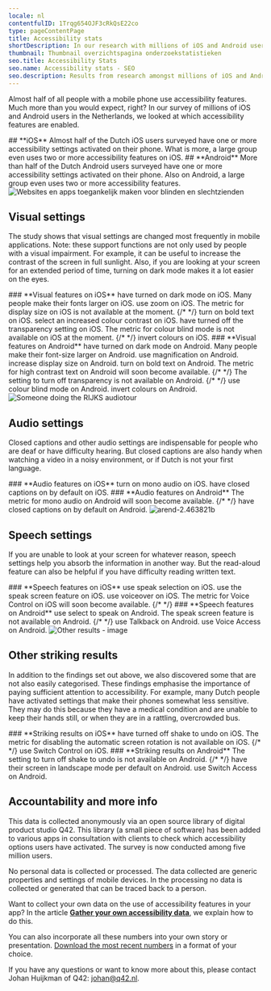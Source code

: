 ```yaml
---
locale: nl
contentfulID: 1Trqg654OJF3cRkQsE22co
type: pageContentPage
title: Accessibility stats
shortDescription: In our research with millions of iOS and Android users, we looked at which accessibility features are actually turned on.
thumbnail: Thumbnail overzichtspagina onderzoekstatistieken
seo.title: Accessibility Stats
seo.name: Accessibility stats - SEO
seo.description: Results from research amongst millions of iOS and Android users that looked at which accessibility features are actually turned on.
---
```


Almost half of all people with a mobile phone use accessibility features. Much more than you would expect, right? In our survey of millions of iOS and Android users in the Netherlands, we looked at which accessibility features are enabled.

<TwoColumnBlock>
  <LeftColumn>
    <ColumnRow>
      <TextBlock showBackgroundColor={false}>
        ## **iOS** 
      </TextBlock>
    </ColumnRow>
    <ColumnRow>
      <PercentageBlock
        metrics={[
          { title: 'At least one feature on iOS', number: 45, isPercentage: true },
        ]}>
        Almost half of the Dutch iOS users surveyed have one or more accessibility settings activated on their phone.
      </PercentageBlock>
    </ColumnRow>
    <ColumnRow>
      <PercentageBlock
        metrics={[
          { title: 'At least one feature on iOS', number: 15, isPercentage: true }
        ]}>
        What is more, a large group even uses two or more accessibility features on iOS.
      </PercentageBlock>
    </ColumnRow>
  </LeftColumn>
  <RightColumn>
    <ColumnRow>
      <TextBlock showBackgroundColor={false}>
        ## **Android** 
      </TextBlock>
    </ColumnRow>
    <ColumnRow>
      <PercentageBlock
        metrics={[
          { title: 'At least 1 feature on Android', key: 'android-accessibility_features-1+', isPercentage: true }
        ]}>
        More than half of the Dutch Android users surveyed have one or more accessibility settings activated on their phone.
      </PercentageBlock>
    </ColumnRow>
    <ColumnRow>
      <PercentageBlock
        metrics={[
          { title: 'At least two features on Android', key: 'android-accessibility_features-2+', isPercentage: true }
        ]}>
        Also on Android, a large group even uses two or more accessibility features.
      </PercentageBlock>
    </ColumnRow>
  </RightColumn>
</TwoColumnBlock>

<Image src="/img/light/Websites-en-apps-toegankelijk-maken-voor-blinden-en-slechtzienden.c6c8901.png" alt="Websites en apps toegankelijk maken voor blinden en slechtzienden"/>

## Visual settings

The study shows that visual settings are changed most frequently in mobile applications. Note: these support functions are not only used by people with a visual impairment. For example, it can be useful to increase the contrast of the screen in full sunlight. Also, if you are looking at your screen for an extended period of time, turning on dark mode makes it a lot easier on the eyes.

<TwoColumnBlock>
  <LeftColumn>
    <ColumnRow>
      <TextBlock showBackgroundColor={false}>
        ### **Visual features on iOS** 
      </TextBlock>
    </ColumnRow>
    <ColumnRow>
      <PercentageBlock
        metrics={[
          { title: 'Dark mode', key: 'ios-preference_ui_style-dark', isPercentage: true }
        ]}
        linkLabel="More about dark mode"
        linkUrl="https://appt.org/en/stats/dark-mode">
        have turned on dark mode on iOS.
      </PercentageBlock>
    </ColumnRow>
    <ColumnRow>
      <PercentageBlock
        metrics={[
          { title: 'Font-size smaller', key: 'ios-custom_content_size-smaller', isPercentage: true },
          { title: 'Font-size normal', key: 'ios-custom_content_size-default', isPercentage: true },
          { title: 'Font-size larger', key: 'ios-custom_content_size-larger', isPercentage: true },
        ]}
        linkLabel="More about font size"
        linkUrl="https://appt.org/en/stats/font-size">
        Many people make their fonts larger on iOS.
      </PercentageBlock>
    </ColumnRow>
    <ColumnRow>
      <PercentageBlock
        metrics={[
          { title: 'Zoom', key: 'ios-screen_zoomed-true', isPercentage: true }
        ]}
        linkLabel="More about zoom"
        linkUrl="https://appt.org/en/stats/zoom">
        use zoom on iOS.
      </PercentageBlock>
    </ColumnRow>
    <ColumnRow>
      <TextBlock showBackgroundColor={true}>
        The metric for display size on iOS is not available at the moment. 
        {/* <Link url="/en/stats/display-size" title="More about display size" pageTitle="Display size" shortDescription="More about display size"/> */}
      </TextBlock>
    </ColumnRow>
    <ColumnRow>
      <PercentageBlock
        metrics={[
          { title: 'Bold text', key: 'ios-accessibility_is_bold_text_enabled-true', isPercentage: true }
        ]}
        linkLabel="More about bold text"
        linkUrl="https://appt.org/en/stats/bold-text">
        turn on bold text on iOS.
      </PercentageBlock>
    </ColumnRow>
    <ColumnRow>
      <PercentageBlock
        metrics={[
          { title: 'Colour contrast', key: 'ios-accessibility_is_darker_system_colors_enabled-true', isPercentage: true }
        ]}
        linkLabel="More about colour contrast"
        linkUrl="https://appt.org/en/stats/colour-contrast">
        select an increased colour contrast on iOS.
      </PercentageBlock>
    </ColumnRow>
    <ColumnRow>
      <PercentageBlock
        metrics={[
          { title: 'iOS - transparency metric', key: 'ios-accessibility_is_reduce_transparency_enabled-true', isPercentage: true }
        ]}
        linkLabel="More about transparency"
        linkUrl="https://appt.org/en/stats/transparency">
        have turned off the transparency setting on iOS.
      </PercentageBlock>
    </ColumnRow>
    <ColumnRow>
      <TextBlock showBackgroundColor={true}>
        The metric for colour blind mode is not available on iOS at the moment. 
        {/* <Link url="/en/stats/colour-blind-mode" title="More about colour blind mode" pageTitle="Colour blind mode" shortDescription="More about colour blind mode"/> */}
      </TextBlock>
    </ColumnRow>
    <ColumnRow>
      <PercentageBlock
        metrics={[
          { title: 'iOS - invert colours metric', key: 'ios-accessibility_is_invert_colors_enabled-true', isPercentage: true }
        ]}
        linkLabel="More about invert colours"
        linkUrl="https://appt.org/en/stats/invert-colours">
        invert colours on iOS.
      </PercentageBlock>
    </ColumnRow>
  </LeftColumn>
  <RightColumn>
    <ColumnRow>
      <TextBlock showBackgroundColor={false}>
        ### **Visual features on Android** 
      </TextBlock>
    </ColumnRow>
    <ColumnRow>
      <PercentageBlock
        metrics={[
          { title: 'Dark mode', key: 'android-preference_is_nightmode_enabled-true', isPercentage: true }
        ]}
        linkLabel="More about dark mode"
        linkUrl="https://appt.org/en/stats/dark-mode">
        have turned on dark mode on Android.
      </PercentageBlock>
    </ColumnRow>
    <ColumnRow>
      <PercentageBlock
        metrics={[
          { title: 'Font-size normal', key: 'android-default_screen_font_scale-true', isPercentage: true },
          { title: 'Font-size larger', key: 'android-screen_font_scale_default_comparison-bigger', isPercentage: true },
          { title: 'Font-size smaller', key: 'android-screen_font_scale_default_comparison-smaller', isPercentage: true },
        ]}
        linkLabel="More about font size"
        linkUrl="https://appt.org/en/stats/font-size">
        Many people make their font-size larger on Android.
      </PercentageBlock>
    </ColumnRow>
    <ColumnRow>
      <PercentageBlock
        metrics={[
          { title: 'Magnification', key: 'android-accessibility_is_magnification_enabled-true', isPercentage: true }
        ]}
        linkLabel="More about zoom"
        linkUrl="https://appt.org/en/stats/zoom">
        use magnification on Android.
      </PercentageBlock>
    </ColumnRow>
    <ColumnRow>
      <PercentageBlock
        metrics={[
          { title: 'Bigger display size', key: 'android-screen_display_scale_default_comparison-bigger', isPercentage: true }
        ]}
        linkLabel="More about display size"
        linkUrl="https://appt.org/en/stats/display-size">
        increase display size on Android.
      </PercentageBlock>
    </ColumnRow>
    <ColumnRow>
      <PercentageBlock
        metrics={[
          { title: 'Bold text', key: 'android-preference_font_weight_adjustment-300', isPercentage: true }
        ]}
        linkLabel="More about bold text"
        linkUrl="https://appt.org/en/stats/bold-text">
        turn on bold text on Android.
      </PercentageBlock>
    </ColumnRow>
    <ColumnRow>
      <TextBlock showBackgroundColor={true}>
        The metric for high contrast text on Android will soon become available. 
        {/* <Link url="/en/stats/colour-contrast" title="More about colour contrast" pageTitle="Colour contrast" shortDescription="More about colour contrast"/> */}
      </TextBlock>
    </ColumnRow>
    <ColumnRow>
      <TextBlock showBackgroundColor={true}>
        The setting to turn off transparency is not available on Android. 
        {/* <Link url="/en/stats/transparency" title="More about transparency" pageTitle="Transparency" shortDescription="More about the transparency setting"/> */}
      </TextBlock>
    </ColumnRow>
    <ColumnRow>
      <PercentageBlock
        metrics={[
          { title: 'Colour blind mode', key: 'android-accessibility_is_color_blind_mode_enabled-true', isPercentage: true }
        ]}
        linkLabel="More about colour blind mode"
        linkUrl="https://appt.org/en/stats/colour-blind-mode">
        use colour blind mode on Android.
      </PercentageBlock>
    </ColumnRow>
    <ColumnRow>
      <PercentageBlock
        metrics={[
          { title: 'Android - invert colours metric', key: 'android-accessibility_is_color_inversion_enabled-true', isPercentage: true }
        ]}
        linkLabel="More about invert colours"
        linkUrl="https://appt.org/en/stats/invert-colours">
        invert colours on Android.
      </PercentageBlock>
    </ColumnRow>
  </RightColumn>
</TwoColumnBlock>

<Image src="/img/light/rijks-tour2.6d50992.jpg" alt="Someone doing the RIJKS audiotour"/>

## Audio settings

Closed captions and other audio settings are indispensable for people who are deaf or have difficulty hearing. But closed captions are also handy when watching a video in a noisy environment, or if Dutch is not your first language.

<TwoColumnBlock>
  <LeftColumn>
    <ColumnRow>
      <TextBlock showBackgroundColor={false}>
        ### **Audio features on iOS** 
      </TextBlock>
    </ColumnRow>
    <ColumnRow>
      <PercentageBlock
        metrics={[
          { title: 'iOS - mono audio metric', key: 'ios-accessibility_is_mono_audio_enabled-true', isPercentage: true }
        ]}
        linkLabel="More about mono audio"
        linkUrl="https://appt.org/en/stats/mono-audio">
        turn on mono audio on iOS.
      </PercentageBlock>
    </ColumnRow>
    <ColumnRow>
      <PercentageBlock
        metrics={[
          { title: 'iOS - closed captions metric', key: 'ios-accessibility_is_closed_captioning_enabled-true', isPercentage: true }
        ]}
        linkLabel="More about closed captions"
        linkUrl="https://appt.org/en/stats/closed-captions">
        have closed captions on by default on iOS.
      </PercentageBlock>
    </ColumnRow>
  </LeftColumn>
  <RightColumn>
    <ColumnRow>
      <TextBlock showBackgroundColor={false}>
        ### **Audio features on Android** 
      </TextBlock>
    </ColumnRow>
    <ColumnRow>
      <TextBlock showBackgroundColor={true}>
        The metric for mono audio on Android will soon become available. 
        {/* <Link url="/en/stats/mono-audio" title="More about mono audio" pageTitle="Mono audio" shortDescription="More about mono audio"/> */}
      </TextBlock>
    </ColumnRow>
    <ColumnRow>
      <PercentageBlock
        metrics={[
          { title: 'Live captions', key: 'android-accessibility_is_closed_captioning_enabled-true', isPercentage: true }
        ]}
        linkLabel="More about closed captions"
        linkUrl="https://appt.org/en/stats/closed-captions">
        have closed captions on by default on Android.
      </PercentageBlock>
    </ColumnRow>
  </RightColumn>
</TwoColumnBlock>

<Image src="/img/light/arend-2.463821b.jpg" alt="arend-2.463821b"/>

## Speech settings

If you are unable to look at your screen for whatever reason, speech settings help you absorb the information in another way. But the read-aloud feature can also be helpful if you have difficulty reading written text.

<TwoColumnBlock>
  <LeftColumn>
    <ColumnRow>
      <TextBlock showBackgroundColor={false}>
        ### **Speech features on iOS** 
      </TextBlock>
    </ColumnRow>
    <ColumnRow>
      <PercentageBlock
        metrics={[
          { title: 'iOS - speak selection metric', key: 'ios-accessibility_is_speak_selection_enabled-true', isPercentage: true }
        ]}
        linkLabel="More about speak selection"
        linkUrl="https://appt.org/en/stats/speak-selection">
        use speak selection on iOS.
      </PercentageBlock>
    </ColumnRow>
    <ColumnRow>
      <PercentageBlock
        metrics={[
          { title: 'iOS - speak screen metric', key: 'ios-accessibility_is_speak_screen_enabled-true', isPercentage: true }
        ]}
        linkLabel="More about speak screen"
        linkUrl="https://appt.org/en/stats/speak-screen">
        use the speak screen feature on iOS.
      </PercentageBlock>
    </ColumnRow>
    <ColumnRow>
      <PercentageBlock
        metrics={[
          { title: 'iOS - voiceover metric', key: 'ios-accessibility_is_voice_over_running-true', isPercentage: true }
        ]}
        linkLabel="More about the screen reader"
        linkUrl="https://appt.org/en/stats/screen-reader">
        use voiceover on iOS.
      </PercentageBlock>
    </ColumnRow>
    <ColumnRow>
      <TextBlock showBackgroundColor={true}>
        The metric for Voice Control on iOS will soon become available. 
        {/* <Link url="/en/stats/voice-control" title="More about voice control" pageTitle="Voice control" shortDescription="This article provides in-depth information about voice control on Android and iOS."/> */}
      </TextBlock>
    </ColumnRow>
  </LeftColumn>
  <RightColumn>
    <ColumnRow>
      <TextBlock showBackgroundColor={false}>
        ### **Speech features on Android** 
      </TextBlock>
    </ColumnRow>
    <ColumnRow>
      <PercentageBlock
        metrics={[
          { title: 'Android - select to speak', key: 'android-accessibility_is_select_to_speak_enabled-true', isPercentage: true }
        ]}
        linkLabel="More about speak selection"
        linkUrl="https://appt.org/en/stats/speak-selection">
        use select to speak on Android.
      </PercentageBlock>
    </ColumnRow>
    <ColumnRow>
      <TextBlock showBackgroundColor={true}>
        The speak screen feature is not available on Android. 
        {/* <Link url="/en/stats/speak-screen" title="More about speak screen" pageTitle="Speak screen" shortDescription="More about speak screen"/> */}
      </TextBlock>
    </ColumnRow>
    <ColumnRow>
      <PercentageBlock
        metrics={[
          { title: 'Android - talkback metric', key: 'android-accessibility_is_talk_back_enabled-true', isPercentage: true }
        ]}
        linkLabel="More about the screen reader"
        linkUrl="https://appt.org/en/stats/screen-reader">
        use Talkback on Android.
      </PercentageBlock>
    </ColumnRow>
    <ColumnRow>
      <PercentageBlock
        metrics={[
          { title: 'Android - voice access metric', key: 'android-accessibility_is_voice_access_enabled-true', isPercentage: true }
        ]}
        linkLabel="More about voice control"
        linkUrl="https://appt.org/en/stats/voice-control">
        use Voice Access on Android.
      </PercentageBlock>
    </ColumnRow>
  </RightColumn>
</TwoColumnBlock>

<Image src="/img/light/old-person-phone.aba87b4.jpg" alt="Other results - image"/>

## **Other striking results**

In addition to the findings set out above, we also discovered some that are not also easily categorised. These findings emphasise the importance of paying sufficient attention to accessibility. For example, many Dutch people have activated settings that make their phones somewhat less sensitive. They may do this because they have a medical condition and are unable to keep their hands still, or when they are in a rattling, overcrowded bus.

<TwoColumnBlock>
  <LeftColumn>
    <ColumnRow>
      <TextBlock showBackgroundColor={false}>
        ### **Striking results on iOS** 
      </TextBlock>
    </ColumnRow>
    <ColumnRow>
      <PercentageBlock
        metrics={[
          { title: 'Shake to undo off', key: 'ios-accessibility_is_shake_to_undo_enabled-false', isPercentage: true }
        ]}
        linkLabel="More about shake to undo"
        linkUrl="https://appt.org/en/stats/shake-to-undo">
        have turned off shake to undo on iOS. 
      </PercentageBlock>
    </ColumnRow>
    <ColumnRow>
      <TextBlock showBackgroundColor={true}>
        The metric for disabling the automatic screen rotation is not available on iOS. 
        {/* <Link url="/en/stats/screen-orientation-landscape" title="More about screen orientation landscape" pageTitle="Screen orientation landscape" shortDescription="Screen orientation landscape"/> */}
      </TextBlock>
    </ColumnRow>
    <ColumnRow>
      <PercentageBlock
        metrics={[
          { title: 'Switch Control', key: 'ios-accessibility_is_switch_control_running-true', isPercentage: true }
        ]}
        linkLabel="More about switch control"
        linkUrl="https://appt.org/en/stats/switch-control">
        use Switch Control on iOS.
      </PercentageBlock>
    </ColumnRow>
  </LeftColumn>
  <RightColumn>
    <ColumnRow>
      <TextBlock showBackgroundColor={false}>
        ### **Striking results on Android** 
      </TextBlock>
    </ColumnRow>
    <ColumnRow>
      <TextBlock showBackgroundColor={true}>
        The setting to turn off shake to undo is not available on Android. 
        {/* <Link url="/en/stats/shake-to-undo" title="More about shake to undo" pageTitle="Shake to undo" shortDescription="More about shake to undo "/> */}
      </TextBlock>
    </ColumnRow>
    <ColumnRow>
      <PercentageBlock
        metrics={[
          { title: 'Screen orientation landscape', key: 'android-screen_orientation-landscape', isPercentage: true }
        ]}
        linkLabel="More about screen orientation landscape"
        linkUrl="https://appt.org/en/stats/screen-orientation-landscape">
        have their screen in landscape mode per default on Android.
      </PercentageBlock>
    </ColumnRow>
    <ColumnRow>
      <PercentageBlock
        metrics={[
          { title: 'Switch Access', key: 'android-accessibility_is_switch_access_enabled-true', isPercentage: true }
        ]}
        linkLabel="More about switch control"
        linkUrl="https://appt.org/en/stats/switch-control">
        use Switch Access on Android.
      </PercentageBlock>
    </ColumnRow>
  </RightColumn>
</TwoColumnBlock>

## Accountability and more info

This data is collected anonymously via an open source library of digital product studio Q42. This library (a small piece of software) has been added to various apps in consultation with clients to check which accessibility options users have activated. The survey is now conducted among five million users.

No personal data is collected or processed. The data collected are generic properties and settings of mobile devices. In the processing no data is collected or generated that can be traced back to a person.

Want to collect your own data on the use of accessibility features in your app? In the article [**Gather your own accessibility data**](https://appt.org/en/articles/gather-your-own-accessibility-data), we explain how to do this. 

You can also incorporate all these numbers into your own story or presentation. [Download the most recent numbers](https://appt.org/en/stats/download-stats) in a format of your choice.

If you have any questions or want to know more about this, please contact Johan Huijkman of Q42: [johan@q42.nl](mailto:johan@q42.nl).